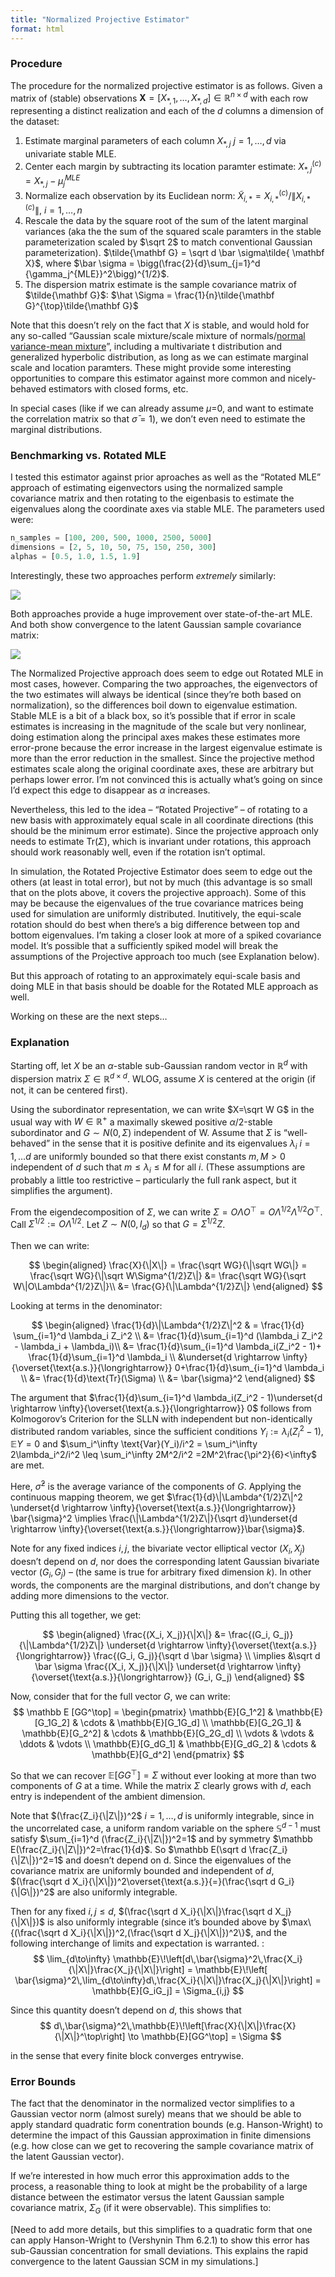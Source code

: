 ```yaml
---
title: "Normalized Projective Estimator"
format: html
---
```


### Procedure

The procedure for the normalized projective estimator is as follows. Given a matrix of (stable) observations $\mathbf X = [X_{*,1}, \dots, X_{*,d}] \in \mathbb R^{n \times d}$ with each row representing a distinct realization and each of the $d$ columns a dimension of the dataset: 

1) Estimate marginal parameters of each column $X_{*,j}$ $j=1, \dots, d$ via univariate stable MLE.
2) Center each margin by subtracting its location paramter estimate: $X_{*,j}^{(c)} = X_{*,j} - \mu_j^{MLE}$
3) Normalize each observation by its Euclidean norm: $\tilde X_{i,*} = X_{i,*}^{(c)}/\|X_{i,*}^{(c)}\|$, $i = 1, \dots, n$
4) Rescale the data by the square root of the sum of the latent marginal variances (aka the the sum of the squared scale paramters in the stable parameterization scaled by $\sqrt 2$ to match conventional Gaussian parameterization). $\tilde{\mathbf G} = \sqrt d \bar \sigma\tilde{ \mathbf  X}$, where $\bar \sigma = \bigg(\frac{2}{d}\sum_{j=1}^d  {\gamma_j^{MLE}}^2\bigg)^{1/2}$.
5) The dispersion matrix estimate is the sample covariance matrix of $\tilde{\mathbf G}$:  $\hat \Sigma = \frac{1}{n}\tilde{\mathbf G}^{\top}\tilde{\mathbf G}$

Note that this doesn't rely on the fact that $X$ is stable, and would hold for any so-called "Gaussian scale mixture/scale mixture of normals/[normal variance-mean mixture](https://en.wikipedia.org/wiki/Normal_variance-mean_mixture)", including a multivariate t distribution and generalized hyperbolic distribution, as long as we can estimate marginal scale and location paramters. These might provide some interesting opportunities to compare this estimator against more common and nicely-behaved estimators with closed forms, etc.

In special cases (like if we can already assume $\mu$=0, and want to estimate the correlation matrix so that $\bar \sigma = 1$), we don't even need to estimate the marginal distributions.

### Benchmarking vs. Rotated MLE

I tested this estimator against prior aproaches as well as the "Rotated MLE" approach of estimating eigenvectors using the normalized sample covariance matrix and then rotating to the eigenbasis to estimate the eigenvalues along the coordinate axes via stable MLE. The parameters used were:

```python
n_samples = [100, 200, 500, 1000, 2500, 5000] 
dimensions = [2, 5, 10, 50, 75, 150, 250, 300] 
alphas = [0.5, 1.0, 1.5, 1.9] 
```
Interestingly, these two approaches perform *extremely* similarly:

![](images/projective_error.png)

Both approaches provide a huge improvement over state-of-the-art MLE. And both show convergence to the latent Gaussian sample covariance matrix:

![](images/projective_error_to_gaussian.png)

The Normalized Projective approach does seem to edge out Rotated MLE in most cases, however. Comparing the two approaches, the eigenvectors of the two estimates will always be identical (since they're both based on normalization), so the differences boil down to eigenvalue estimation.  Stable MLE is a bit of a black box, so it's possible that if error in scale estimates is increasing in the magnitude of the scale but very nonlinear, doing estimation along the principal axes makes these estimates more error-prone because the error increase in the largest eigenvalue estimate is more than the error reduction in the smallest. Since the projective method estimates scale along the original coordinate axes, these are arbitrary but perhaps lower error. I'm not convinced this is actually what's going on since I'd expect this edge to disappear as $\alpha$ increases.

Nevertheless, this led to the idea -- "Rotated Projective" -- of rotating to a new basis with approximately equal scale in all coordinate directions (this should be the minimum error estimate). Since the projective approach only needs to estimate $\text{Tr}(\Sigma)$, which is invariant under rotations, this approach should work reasonably well, even if the rotation isn't optimal.

In simulation, the Rotated Projective Estimator does seem to edge out the others (at least in total error), but not by much (this advantage is so small that on the plots above, it covers the projective approach). Some of this may be because the eigenvalues of the true covariance matrices being used for simulation are uniformly distributed. Inutitively, the equi-scale rotation should do best when there's a big difference between top and bottom eigenvalues. I'm taking a closer look at more of a spiked covariance model. It's possible that a sufficiently spiked model will break the assumptions of the Projective approach too much (see Explanation below).

But this approach of rotating to an approximately equi-scale basis and doing MLE in that basis should be doable for the Rotated MLE approach as well. 

Working on these are the next steps...

### Explanation

Starting off, let $X$ be an $\alpha$-stable sub-Gaussian random vector in $\mathbb R^d$ with dispersion matrix $\Sigma \in \mathbb R^{d \times d}$. WLOG, assume $X$ is centered at the origin (if not, it can be centered first). 

Using the subordinator representation, we can write $X=\sqrt W G$ in the usual way with $W \in \mathbb R^+$ a maximally skewed positive $\alpha/2$-stable subordinator and $G \sim N(0, \Sigma)$ independent of W. Assume that $\Sigma$ is "well-behaved" in the sense that it is positive definite and its eigenvalues $\lambda_i$ $i=1, \dots d$ are uniformly bounded so that there exist constants $m, M >0$ independent of $d$ such that $m \leq \lambda_i \leq M$ for all $i$. (These assumptions are probably a little too restrictive -- particularly the full rank aspect, but it simplifies the argument). 

From the eigendecomposition of $\Sigma$, we can write $\Sigma = O\Lambda O^\top = O\Lambda^{1/2}\Lambda^{1/2} O^\top$. Call $\Sigma^{1/2} :=O\Lambda^{1/2}$. Let $Z \sim N(0, I_d)$ so that $G = \Sigma^{1/2}Z$.

Then we can write:

$$
\begin{aligned}
\frac{X}{\|X\|} = \frac{\sqrt WG}{\|\sqrt WG\|} = \frac{\sqrt WG}{\|\sqrt W\Sigma^{1/2}Z\|} &= \frac{\sqrt WG}{\sqrt W\|O\Lambda^{1/2}Z\|}\\ 
&= \frac{G}{\|\Lambda^{1/2}Z\|}
\end{aligned}
$$

Looking at terms in the denominator:

$$
\begin{aligned}
\frac{1}{d}\|\Lambda^{1/2}Z\|^2 & = \frac{1}{d} \sum_{i=1}^d \lambda_i Z_i^2 \\
&= \frac{1}{d}\sum_{i=1}^d (\lambda_i Z_i^2 - \lambda_i + \lambda_i)\\
&= \frac{1}{d}\sum_{i=1}^d \lambda_i(Z_i^2 - 1)+ \frac{1}{d}\sum_{i=1}^d \lambda_i \\
&\underset{d \rightarrow \infty}{\overset{\text{a.s.}}{\longrightarrow}} 0+\frac{1}{d}\sum_{i=1}^d \lambda_i \\
&= \frac{1}{d}\text{Tr}(\Sigma) \\
&= \bar{\sigma}^2
\end{aligned}
$$

The argument that $\frac{1}{d}\sum_{i=1}^d \lambda_i(Z_i^2 - 1)\underset{d \rightarrow \infty}{\overset{\text{a.s.}}{\longrightarrow}} 0$ follows from Kolmogorov's Criterion for the SLLN with independent but non-identically distributed random variables, since the sufficient conditions $Y_i:= \lambda_i(Z_i^2 - 1)$, $\mathbb E Y=0$ and $\sum_i^\infty \text{Var}(Y_i)/i^2 = \sum_i^\infty 2\lambda_i^2/i^2 \leq \sum_i^\infty 2M^2/i^2 =2M^2\frac{\pi^2}{6}<\infty$ are met.

Here, $\bar{\sigma}^2$ is the average variance of the components of $G$. Applying the continuous mapping theorem, we get $\frac{1}{d}\|\Lambda^{1/2}Z\|^2 \underset{d \rightarrow \infty}{\overset{\text{a.s.}}{\longrightarrow}} \bar{\sigma}^2 \implies \frac{\|\Lambda^{1/2}Z\|}{\sqrt d}\underset{d \rightarrow \infty}{\overset{\text{a.s.}}{\longrightarrow}}\bar{\sigma}$. 

Note for any fixed indices $i,j$, the bivariate vector elliptical vector $(X_i, X_j)$ doesn't depend on $d$, nor does the corresponding latent Gaussian bivariate vector $(G_i, G_j)$ -- (the same is true for arbitrary fixed dimension $k$). In other words, the components are the marginal distributions, and don't change by adding more dimensions to the vector.

Putting this all together, we get:

$$
\begin{aligned}
\frac{(X_i, X_j)}{\|X\|} &= \frac{(G_i, G_j)}{\|\Lambda^{1/2}Z\|} \underset{d \rightarrow \infty}{\overset{\text{a.s.}}{\longrightarrow}} \frac{(G_i, G_j)}{\sqrt d \bar \sigma} \\ 
\implies &\sqrt d \bar \sigma \frac{(X_i, X_j)}{\|X\|} \underset{d \rightarrow \infty}{\overset{\text{a.s.}}{\longrightarrow}} (G_i, G_j)
\end{aligned}
$$

Now, consider that for the full vector $G$, we can write: 
$$
\mathbb E [GG^\top] = 
\begin{pmatrix}
\mathbb{E}[G_1^2] & \mathbb{E}[G_1G_2] & \cdots & \mathbb{E}[G_1G_d] \\
\mathbb{E}[G_2G_1] & \mathbb{E}[G_2^2] & \cdots & \mathbb{E}[G_2G_d] \\
\vdots & \vdots & \ddots & \vdots \\
\mathbb{E}[G_dG_1] & \mathbb{E}[G_dG_2] & \cdots & \mathbb{E}[G_d^2]
\end{pmatrix}
$$

So that we can recover $\mathbb E [GG^\top] = \Sigma$ without ever looking at more than two components of $G$ at a time. While the matrix $\Sigma$ clearly grows with $d$, each entry is independent of the ambient dimension. 

Note that $(\frac{Z_i}{\|Z\|})^2$ $i=1, \dots, d$ is uniformly integrable, since in the uncorrelated case, a uniform random variable on the sphere $\mathbb S^{d-1}$ must satisfy $\sum_{i=1}^d (\frac{Z_i}{\|Z\|})^2=1$ and by symmetry $\mathbb E(\frac{Z_i}{\|Z\|})^2=\frac{1}{d}$. So $\mathbb E(\sqrt d \frac{Z_i}{\|Z\|})^2=1$ and doesn't depend on d. Since the eigenvalues of the covariance matrix are uniformly bounded and independent of $d$, $(\frac{\sqrt d X_i}{\|X\|})^2\overset{\text{a.s.}}{=}(\frac{\sqrt d G_i}{\|G\|})^2$ are also uniformly integrable. 

Then for any fixed $i,j \leq d$, $(\frac{\sqrt d X_i}{\|X\|}\frac{\sqrt d X_j}{\|X\|})$ is also uniformly integrable (since it's bounded above by $\max\{(\frac{\sqrt d X_i}{\|X\|})^2,(\frac{\sqrt d X_j}{\|X\|})^2\}$, and the following interchange of limits and expectation is warranted.  :
$$
\lim_{d\to\infty} \mathbb{E}\!\left[d\,\bar{\sigma}^2\,\frac{X_i}{\|X\|}\frac{X_j}{\|X\|}\right] = \mathbb{E}\!\left[ \bar{\sigma}^2\,\lim_{d\to\infty}d\,\frac{X_i}{\|X\|}\frac{X_j}{\|X\|}\right] = \mathbb{E}[G_iG_j] = \Sigma_{i,j}
$$

Since this quantity doesn't depend on $d$, this shows that
$$
d\,\bar{\sigma}^2\,\mathbb{E}\!\left[\frac{X}{\|X\|}\frac{X}{\|X\|}^\top\right] \to \mathbb{E}[GG^\top] = \Sigma
$$

in the sense that every finite block converges entrywise.

### Error Bounds

The fact that the denominator in the normalized vector simplifies to a Gaussian vector norm (almost surely) means that we should be able to apply standard quadratic form conentration bounds (e.g. Hanson-Wright) to determine the impact of this Gaussian approximation in finite dimensions (e.g. how close can we get to recovering the sample covariance matrix of the latent Gaussian vector).

If we're interested in how much error this approximation adds to the process, a reasonable thing to look at might be the probability of a large distance between the estimator versus the latent Gaussian sample covariance matrix, $\Sigma_G$ (if it were observable). This simplifies to:

[Need to add more details, but this simplifies to a quadratic form that one can apply Hanson-Wright to (Vershynin Thm 6.2.1) to show this error has sub-Gaussian concentration for small deviations. This explains the rapid convergence to the latent Gaussian SCM in my simulations.]